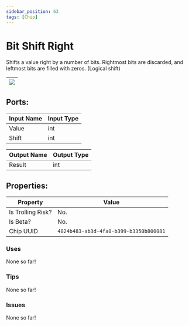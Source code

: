 ```yaml
---
sidebar_position: 63
tags: [Chip]
---
```


# Bit Shift Right


Shifts a value right by a number of bits. Rightmost bits are discarded, and leftmost bits are filled with zeros. (Logical shift)

| ![](https://images-ext-2.discordapp.net/external/MPmIaQzlEPmgGWlgi-WxBBXt0Bjv_zWPkg1y1f_sy3s/https/www.recroomcircuits.com/image/circuit/absolute-value?width=206&height=108) |
|-----|

## Ports:

| Input Name | Input Type |
|-----------|-----------|
| Value | int |
| Shift | int |

| Output Name | Output Type |
|-----------|-----------|
| Result | int |

## Properties:

| Property  | Value |
|-------------------|-----------|
| Is Trolling Risk? | No. |
| Is Beta? | No. |
| Chip UUID | `4024b483-ab3d-4fa0-b399-b3350b800081` |

### Uses

None so far!

### Tips

None so far!

### Issues

None so far!